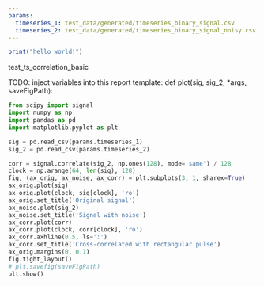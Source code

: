 ```yaml
---
params:
  timeseries_1: test_data/generated/timeseries_binary_signal.csv
  timeseries_2: test_data/generated/timeseries_binary_signal_noisy.csv
---
```

```r
print("hello world!")
```

test_ts_correlation_basic

TODO: inject variables into this report template:
    def plot(sig, sig_2, *args, saveFigPath):


```python
from scipy import signal
import numpy as np
import pandas as pd
import matplotlib.pyplot as plt

sig = pd.read_csv(params.timeseries_1)
sig_2 = pd.read_csv(params.timeseries_2)

corr = signal.correlate(sig_2, np.ones(128), mode='same') / 128
clock = np.arange(64, len(sig), 128)
fig, (ax_orig, ax_noise, ax_corr) = plt.subplots(3, 1, sharex=True)
ax_orig.plot(sig)
ax_orig.plot(clock, sig[clock], 'ro')
ax_orig.set_title('Original signal')
ax_noise.plot(sig_2)
ax_noise.set_title('Signal with noise')
ax_corr.plot(corr)
ax_corr.plot(clock, corr[clock], 'ro')
ax_corr.axhline(0.5, ls=':')
ax_corr.set_title('Cross-correlated with rectangular pulse')
ax_orig.margins(0, 0.1)
fig.tight_layout()
# plt.savefig(saveFigPath)
plt.show()
```

